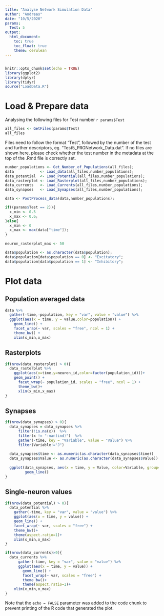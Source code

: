 ```yaml
---
title: "Analyse Network Simulation Data"
author: "Andreas"
date: "10/5/2020"
params:
  Test: 5
output:
  html_document: 
    toc: true
    toc_float: true
    theme: cerulean
---
```


<!--******************************************************************-->
<!--******************************************************************-->
<!-- Before running this script: -->
<!-- Set params: Test number in the metadata at the top of this file  -->
<!--******************************************************************-->
<!--******************************************************************-->
---

```r
knitr::opts_chunk$set(echo = TRUE)
library(ggplot2)
library(dplyr)
library(tidyr)
source("LoadData.R")
```


# Load & Prepare data 

Analysing the following files for Test number `r params$Test`
```r
all_files <- GetFiles(params$Test)
all_files
```
Files need to follow the format "Test", followed by the number of the test and further descriptors, eg. "Test5_PRGNetwork_Data.dat". If no files are shown here, please check whether the test number in the metadata at the top of the .Rmd file is correctly set. 


```r
number_populations <- Get_Number_of_Populations(all_files);
data            <- Load_data(all_files,number_populations);
data_potential  <- Load_Potential(all_files,number_populations);
data_rasterplot <- Load_Rasterplot(all_files,number_populations);
data_currents   <- Load_Currents(all_files,number_populations);
data_synapses   <- Load_Synapses(all_files,number_populations);
```


```r
data <- PostProcess_data(data,number_populations);

if((params$Test == 2)){
  x_min <- 0.5
  x_max <- 0.6;  
}else{
  x_min <- 0
  x_max <- max(data["time"]);
}
  
neuron_rasterplot_max <- 50

data$population <- as.character(data$population);
data$population[data$population == 0] <- "Excitatory";
data$population[data$population == 1] <- "Inhibitory";
```

# Plot data 

## Population averaged data
```r
data %>%
  gather(-time,-population, key = "var", value = "value") %>% 
  ggplot(aes(x = time, y = value,color=population)) +
    geom_line() +
    facet_wrap(~ var, scales = "free", ncol = 1) +
    theme_bw() +
    xlim(x_min,x_max)
```


<!-- ## Firing rates -->
<!-- ```{r, echo=FALSE} -->
<!-- ggplot(data=all_data,aes(x=time,y=firing_rate,color=population))+geom_line() + theme_bw() -->
<!-- ggplot(data=all_data,aes(x=time,y=potential,color=population))+geom_line() + theme_bw() -->
<!-- ggplot(data=all_data,aes(x=time,y=mu_ext,color=population))+geom_line() + theme_bw() -->
<!-- ggplot(data=all_data,aes(x=time,y=mu,color=population))+geom_line() + theme_bw() -->
<!-- ggplot(data=all_data,aes(x=time,y=quenched,color=population))+geom_line() + theme_bw() -->
<!-- ggplot(data=all_data,aes(x=time,y=temporal,color=population))+geom_line() + theme_bw() -->
<!-- ``` -->

## Rasterplots
```r
if(nrow(data_rasterplot) > 0){
  data_rasterplot %>%
    ggplot(aes(x=time,y=neuron_id,color=factor(population_id)))+
    geom_point() +
      facet_wrap(~ population_id, scales = "free", ncol = 1) +
      theme_bw()+
      xlim(x_min,x_max)
}
```

## Synapses

```r
if(nrow(data_synapses) > 0){
  data_synapses = data_synapses %>%
      filter(!is.na(x))  %>%
      filter(x != "-nan(ind)")  %>%
      gather(-time, key = "Variable", value = "Value") %>% 
      filter(Variable!="J")
    
  data_synapses$time <- as.numeric(as.character(data_synapses$time))
  data_synapses$Value <- as.numeric(as.character(data_synapses$Value))
  
  ggplot(data_synapses, aes(x = time, y = Value, color=Variable, group=Variable)) +
         geom_line()
}
```

## Single-neuron values

```r
if(nrow(data_potential) > 0){
  data_potential %>%
    gather(-time, key = "var", value = "value") %>% 
    ggplot(aes(x = time, y = value)) +
    geom_line() +
    facet_wrap(~ var, scales = "free") +
    theme_bw()+
    theme(aspect.ratio=1)+
    xlim(x_min,x_max)
}

if(nrow(data_currents)>0){
  data_currents %>%
      gather(-time, key = "var", value = "value") %>% 
      ggplot(aes(x = time, y = value)) +
        geom_line() +
        facet_wrap(~ var, scales = "free") +
        theme_bw()+
        theme(aspect.ratio=1)+
    xlim(x_min,x_max)
}
```

Note that the `echo = FALSE` parameter was added to the code chunk to prevent printing of the R code that generated the plot.
